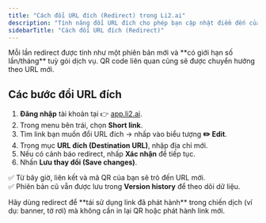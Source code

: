 ```yaml
---
title: "Cách đổi URL đích (Redirect) trong Li2.ai"
description: "Tính năng đổi URL đích cho phép bạn cập nhật điểm đến của một link rút gọn mà không cần tạo link mới. Khi bạn đổi URL đích, mọi nơi đã sử dụng link hoặc QR code đều sẽ được tự động cập nhật theo."
sidebarTitle: "Cách đổi URL đích (Redirect)"
---
```


<Note>
  Mỗi lần redirect được tính như một phiên bản mới và **có giới hạn số lần/tháng** tuỳ gói dịch vụ. QR code liên quan cũng sẽ được chuyển hướng theo URL mới.
</Note>

## Các bước đổi URL đích

1. **Đăng nhập** tài khoản tại 👉 [app.li2.ai](http://app.li2.ai).
2. Trong menu bên trái, chọn **Short link**.
3. Tìm link bạn muốn đổi URL đích → nhấp vào biểu tượng **✏️ Edit**.
4. Trong mục **URL đích (Destination URL)**, nhập địa chỉ mới.
5. Nếu có cảnh báo redirect, nhấp **Xác nhận** để tiếp tục.
6. Nhấn **Lưu thay đổi (Save changes)**.

✅ Từ bây giờ, liên kết và mã QR của bạn sẽ trỏ đến URL mới.\
✅ Phiên bản cũ vẫn được lưu trong **Version history** để theo dõi dữ liệu.

<Tip>
  Hãy dùng redirect để **tái sử dụng link đã phát hành** trong chiến dịch (ví dụ: banner, tờ rơi) mà không cần in lại QR hoặc phát hành link mới.
</Tip>